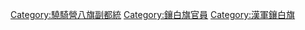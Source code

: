 [[Category:驍騎營八旗副都統|Category:驍騎營八旗副都統]]
[[Category:鑲白旗官員|Category:鑲白旗官員]]
[[Category:漢軍鑲白旗|Category:漢軍鑲白旗]]